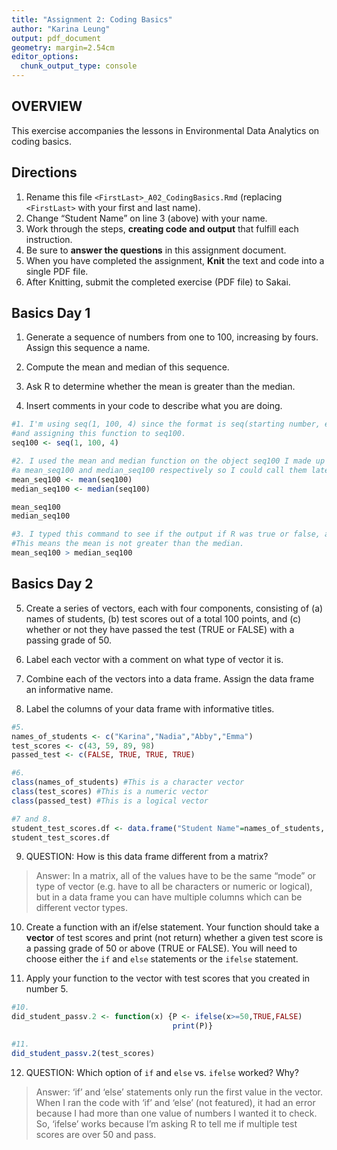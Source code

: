 ```yaml
---
title: "Assignment 2: Coding Basics"
author: "Karina Leung"
output: pdf_document
geometry: margin=2.54cm
editor_options: 
  chunk_output_type: console
---
```


## OVERVIEW

This exercise accompanies the lessons in Environmental Data Analytics on coding basics.

## Directions

1.  Rename this file `<FirstLast>_A02_CodingBasics.Rmd` (replacing `<FirstLast>` with your first and last name).
2.  Change "Student Name" on line 3 (above) with your name.
3.  Work through the steps, **creating code and output** that fulfill each instruction.
4.  Be sure to **answer the questions** in this assignment document.
5.  When you have completed the assignment, **Knit** the text and code into a single PDF file.
6.  After Knitting, submit the completed exercise (PDF file) to Sakai.

## Basics Day 1

1.  Generate a sequence of numbers from one to 100, increasing by fours. Assign this sequence a name.

2.  Compute the mean and median of this sequence.

3.  Ask R to determine whether the mean is greater than the median.

4.  Insert comments in your code to describe what you are doing.

```r
#1. I'm using seq(1, 100, 4) since the format is seq(starting number, ending number, interval number), 
#and assigning this function to seq100.
seq100 <- seq(1, 100, 4)

#2. I used the mean and median function on the object seq100 I made up above and assigned them both to
#a mean_seq100 and median_seq100 respectively so I could call them later on.
mean_seq100 <- mean(seq100)
median_seq100 <- median(seq100)  

mean_seq100
median_seq100

#3. I typed this command to see if the output if R was true or false, and the output was false.
#This means the mean is not greater than the median.
mean_seq100 > median_seq100

```

## Basics Day 2

5.  Create a series of vectors, each with four components, consisting of (a) names of students, (b) test scores out of a total 100 points, and (c) whether or not they have passed the test (TRUE or FALSE) with a passing grade of 50.

6.  Label each vector with a comment on what type of vector it is.

7.  Combine each of the vectors into a data frame. Assign the data frame an informative name.

8.  Label the columns of your data frame with informative titles.

```r
#5.
names_of_students <- c("Karina","Nadia","Abby","Emma")
test_scores <- c(43, 59, 89, 98)
passed_test <- c(FALSE, TRUE, TRUE, TRUE)

#6.
class(names_of_students) #This is a character vector
class(test_scores) #This is a numeric vector
class(passed_test) #This is a logical vector

#7 and 8.
student_test_scores.df <- data.frame("Student Name"=names_of_students, "Test Scores"=test_scores, "Pass"=passed_test)
student_test_scores.df

```

9.  QUESTION: How is this data frame different from a matrix?

> Answer: In a matrix, all of the values have to be the same "mode" or type of vector (e.g. have to all be characters or numeric or logical), but in a data frame you can have multiple columns which can be different vector types.

10. Create a function with an if/else statement. Your function should take a **vector** of test scores and print (not return) whether a given test score is a passing grade of 50 or above (TRUE or FALSE). You will need to choose either the `if` and `else` statements or the `ifelse` statement. 

11. Apply your function to the vector with test scores that you created in number 5.

```r
#10.
did_student_passv.2 <- function(x) {P <- ifelse(x>=50,TRUE,FALSE)
                                    print(P)}

#11.
did_student_passv.2(test_scores)
```

12. QUESTION: Which option of `if` and `else` vs. `ifelse` worked? Why?

> Answer: 'if' and 'else' statements only run the first value in the vector. When I ran the code with 'if' and 'else' (not featured), it had an error because I had more than one value of numbers I wanted it to check. So, 'ifelse' works because I'm asking R to tell me if multiple test scores are over 50 and pass.
